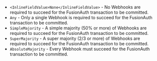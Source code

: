* `<InlineFieldValue>None</InlineFieldValue>` - No Webhooks are required to succeed for the FusionAuth transaction to be committed.
* ``Any`` - Only a single Webhook is required to succeed for the FusionAuth transaction to be committed.
* ``SimpleMajority`` - A simple majority (50% or more) of Webhooks are required to succeed for the FusionAuth transaction to be committed.
* ``SuperMajority`` - A super majority (2/3 or more) of Webhooks are required to succeed for the FusionAuth transaction to be committed.
* ``AbsoluteMajority`` - Every Webhook must succeed for the FusionAuth transaction to be committed.
